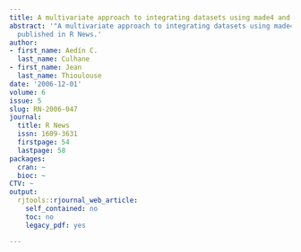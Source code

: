 ```yaml
---
title: A multivariate approach to integrating datasets using made4 and ade4
abstract: '"A multivariate approach to integrating datasets using made4 and ade4"
  published in R News.'
author:
- first_name: Aedín C.
  last_name: Culhane
- first_name: Jean
  last_name: Thioulouse
date: '2006-12-01'
volume: 6
issue: 5
slug: RN-2006-047
journal:
  title: R News
  issn: 1609-3631
  firstpage: 54
  lastpage: 58
packages:
  cran: ~
  bioc: ~
CTV: ~
output:
  rjtools::rjournal_web_article:
    self_contained: no
    toc: no
    legacy_pdf: yes

---
```

